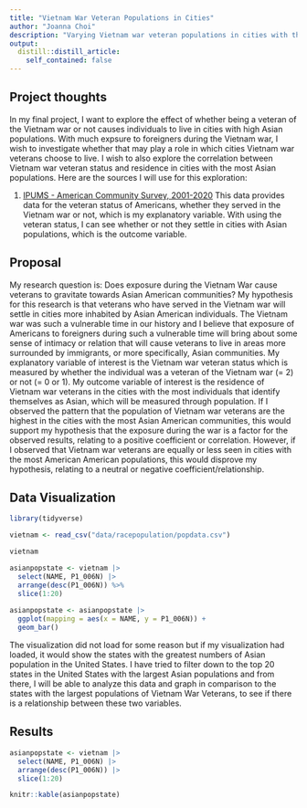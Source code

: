 ```yaml
---
title: "Vietnam War Veteran Populations in Cities"
author: "Joanna Choi"
description: "Varying Vietnam war veteran populations in cities with the most Asian populations"
output:
  distill::distill_article:
    self_contained: false
---
```




## Project thoughts

In my final project, I want to explore the effect of whether being a veteran of the Vietnam war or not causes individuals to live in cities with high Asian populations. With much expsure to foreigners during the Vietnam war, I wish to investigate whether that may play a role in which cities Vietnam war veterans choose to live. I wish to also explore the correlation between Vietnam war veteran status and residence in cities with the most Asian populations. Here are the sources I will use for this exploration:

1. [IPUMS - American Community Survey, 2001-2020](https://sda.usa.ipums.org/sdaweb/analysis/?dataset=all_acs_samples) This data provides data for the veteran status of Americans, whether they served in the Vietnam war or not, which is my explanatory variable. With using the veteran status, I can see whether or not they settle in cities with Asian populations, which is the outcome variable.



## Proposal

My research question is: Does exposure during the Vietnam War cause veterans to gravitate towards Asian American communities? My hypothesis for this research is that veterans who have served in the Vietnam war will settle in cities more inhabited by Asian American individuals. The Vietnam war was such a vulnerable time in our history and I believe that exposure of Americans to foreigners during such a vulnerable time will bring about some sense of intimacy or relation that will cause veterans to live in areas more surrounded by immigrants, or more specifically, Asian communities. My explanatory variable of interest is the Vietnam war veteran status which is measured by whether the individual was a veteran of the Vietnam war (= 2) or not (= 0 or 1). My outcome variable of interest is the residence of Vietnam war veterans in the cities with the most individuals that identify themselves as Asian, which will be measured through population. If I observed the pattern that the population of Vietnam war veterans are the highest in the cities with the most Asian American communities, this would support my hypothesis that the exposure during the war is a factor for the observed results, relating to a positive coefficient or correlation. However, if I observed that Vietnam war veterans are equally or less seen in cities with the most American American populations, this would disprove my hypothesis, relating to a neutral or negative coefficient/relationship.   



## Data Visualization

```r
library(tidyverse)

vietnam <- read_csv("data/racepopulation/popdata.csv")

vietnam
```
```r
asianpopstate <- vietnam |>
  select(NAME, P1_006N) |>
  arrange(desc(P1_006N)) %>%
  slice(1:20) 
  
asianpopstate <- asianpopstate |>
  ggplot(mapping = aes(x = NAME, y = P1_006N)) +
  geom_bar() 
```

The visualization did not load for some reason but if my visualization had loaded, it would show the states with the greatest numbers of Asian population in the United States. I have tried to filter down to the top 20 states in the United States with the largest Asian populations and from there, I will be able to analyze this data and graph in comparison to the states with the largest populations of Vietnam War Veterans, to see if there is a relationship between these two variables. 

## Results
```r
asianpopstate <- vietnam |>
  select(NAME, P1_006N) |>
  arrange(desc(P1_006N)) |>
  slice(1:20) 

knitr::kable(asianpopstate)
```

